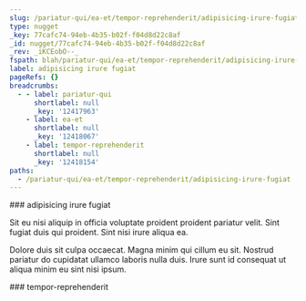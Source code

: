 ```yaml
---
slug: /pariatur-qui/ea-et/tempor-reprehenderit/adipisicing-irure-fugiat
type: nugget
_key: 77cafc74-94eb-4b35-b02f-f04d8d22c8af
_id: nugget/77cafc74-94eb-4b35-b02f-f04d8d22c8af
_rev: _iKCEobO--_
fspath: blah/pariatur-qui/ea-et/tempor-reprehenderit/adipisicing-irure-fugiat.md
label: adipisicing irure fugiat
pageRefs: {}
breadcrumbs:
  - - label: pariatur-qui
      shortlabel: null
      _key: '12417963'
    - label: ea-et
      shortlabel: null
      _key: '12418067'
    - label: tempor-reprehenderit
      shortlabel: null
      _key: '12418154'
paths:
  - /pariatur-qui/ea-et/tempor-reprehenderit/adipisicing-irure-fugiat
---
```


<NuggetArea>
<Nugget slug="/pariatur-qui/ea-et/tempor-reprehenderit/adipisicing-irure-fugiat" type="nugget" _key="77cafc74-94eb-4b35-b02f-f04d8d22c8af" _id="nugget/77cafc74-94eb-4b35-b02f-f04d8d22c8af" _rev="_iKCEobO--_" fspath="blah/pariatur-qui/ea-et/tempor-reprehenderit/adipisicing-irure-fugiat.md" label="adipisicing irure fugiat" paths="/pariatur-qui/ea-et/tempor-reprehenderit/adipisicing-irure-fugiat">
<NuggetBody>
### adipisicing irure fugiat

Sit eu nisi aliquip in officia voluptate proident proident pariatur velit. Sint fugiat duis qui proident. Sint nisi irure aliqua ea.

Dolore duis sit culpa occaecat. Magna minim qui cillum eu sit. Nostrud pariatur do cupidatat ullamco laboris nulla duis. Irure sunt id consequat ut aliqua minim eu sint nisi ipsum.

</NuggetBody>
<Breadcrumbs>
<Crumbs>
<Crumb _key="12417963" label="pariatur-qui" /><Crumb _key="12418067" label="ea-et" /><Crumb _key="12418154" label="tempor-reprehenderit" />
</Crumbs>
</Breadcrumbs>
</Nugget>

<NuggetsInbound>
</NuggetsInbound>
<NuggetsOutbound>
</NuggetsOutbound>
</NuggetArea>
<PassagesInbound>
<Passage direction="inbound" type="passage" _key="12418154" _id="passage/12418154" _rev="_iKCEobO---" label="tempor-reprehenderit" passage="tempor-reprehenderit" fspath="blah/pariatur-qui/ea-et/tempor-reprehenderit" paths="/pariatur-qui/ea-et/tempor-reprehenderit" slug="/pariatur-qui/ea-et/tempor-reprehenderit">
<NuggetBody>
### tempor-reprehenderit

</NuggetBody>
<Breadcrumbs>
<Crumbs>
<Crumb _key="12417963" label="pariatur-qui" /><Crumb _key="12418067" label="ea-et" />
</Crumbs>
</Breadcrumbs>
</Passage>

</PassagesInbound>
<PassagesOutbound>
</PassagesOutbound>